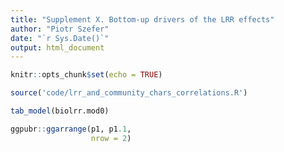 ```yaml
---
title: "Supplement X. Bottom-up drivers of the LRR effects"
author: "Piotr Szefer"
date: "`r Sys.Date()`"
output: html_document
---
```


```r
knitr::opts_chunk$set(echo = TRUE)
```


```r
source('code/lrr_and_community_chars_correlations.R')
```

```r
tab_model(biolrr.mod0)
```

```r
ggpubr::ggarrange(p1, p1.1,
                  nrow = 2)
```

